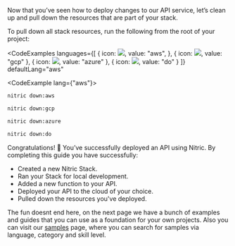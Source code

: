 Now that you’ve seen how to deploy changes to our API service, let’s clean up and pull down the resources that are part of your stack.

To pull down all stack resources, run the following from the root of your project:

<CodeExamples 
	languages={[
	{
		icon: <img src="/img/logos/aws.svg" noMargin priority width={70} height={34} />,
		value: "aws",
	}, {
		icon: <img src="/img/logos/gcp-no-text.svg" noMargin priority width={100} height={40} />,
		value: "gcp"
	}, {
		icon: <img src="/img/logos/azure-no-text.svg" noMargin priority width={100} height={45} />,
		value: "azure"
	}, {
		icon: <img src="/img/logos/digital-ocean.svg" noMargin priority width={100} height={70} />,
		value: "do"
	}
	]}
	defaultLang="aws"
>
<CodeExample lang={"aws"}>

```bash
nitric down:aws
```

</CodeExample>
<CodeExample lang={"gcp"}>

```bash
nitric down:gcp
```

</CodeExample>
<CodeExample lang={"azure"}>

```bash
nitric down:azure
```

</CodeExample>
<CodeExample lang={"do"}>

```bash
nitric down:do
```

</CodeExample>
</CodeExamples>

Congratulations! 🎉 You’ve successfully deployed an API using Nitric. By completing this guide you have successfully:

- Created a new Nitric Stack.
- Ran your Stack for local development.
- Added a new function to your API.
- Deployed your API to the cloud of your choice.
- Pulled down the resources you've deployed.

The fun doesnt end here, on the next page we have a bunch of examples and guides that you can use as a foundation for your own projects.
Also you can visit our [samples](/docs/samples) page, where you can search for samples via language, category and skill level.

